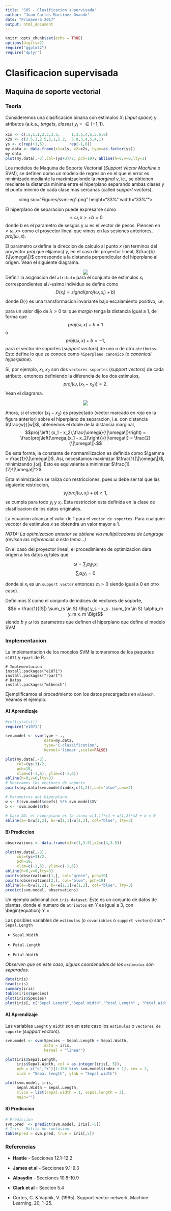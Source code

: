 ```yaml
---
title: "S05 - Clasificacion supervisada"
author: "Juan Carlos Martínez-Ovando"
date: "Primavera 2017"
output: html_document
---
```


```r
knitr::opts_chunk$set(echo = TRUE)
options(digits=2)
require("ggplot2")
require("dplyr")

```

# Clasificacion supervisada


## Maquina de soporte vectorial

### Teoria

Consideremos una clasificacion binaria con estimulos $X_i$ (*input space*) y atributos (a.k.a., *targets*, *clases*) $y_i = \in\{-1,1\}$.

```r
x1s <- c(.5,1,1,2,3,3.5,     1,3.5,4,5,5.5,6)
x2s <- c(3.5,1,2.5,2,1,1.2,  5.8,3,4,5,4,1)
ys <- c(rep(+1,6),          rep(-1,6))
my.data <- data.frame(x1=x1s, x2=x2s, type=as.factor(ys))
my.data
plot(my.data[,-3],col=(ys+3)/2, pch=19); abline(h=0,v=0,lty=3)
```

Los modelos de Maquina de Soporte Vectorial (*Support Vector Machine* o SVM), se definen domo un modelo de regresion en el que el error es minimizado mediante la maximizacionde la *marginal* $\gamma$, ie., se obtienen mediante la distancia minima entre el hiperplano separando ambas clases y el punto minimo de cada clase mas cercanas (called *support vectors*).

<center><img src="Figures/svm-eg1.png" height="33%" width="33%""></center>

El hiperplano de separacion puede expresarse como
$$<\omega,x> + b = 0$$
donde $b$ es el parametro de sesgos y $\omega$ es el vector de pesos. Piensen en $<\omega,x>$ como el proyector lineal que vimos en las sesiones anteriores, $proj(\omega,x)$.

El parametro $\omega$ define la direccion de calculo al punto $x$ (en terminos del proyector $proj$ que elijamos) y, en el caso del proyector lineal, $\frac{b}{\|\omega\|}$ corresponde a la distancia perpendicular del hiperplano al origen. Vean el siguiente diagrama.

<center><img src="Figures/svm-eg2.png"></center>

Definir la asignacion del `atributo` para el conjunto de estimulos $x_i$ correspondientes al $i$-esimo individuo se define como
$$D(x_i) = signal(proj(\omega,x_i) + b)$$
donde $D(\cdot)$ es una transformacion invariante bajo escalamiento positivo, i.e. 
\begin{cases}
\omega & \rightarrow \lambda \omega
\nonumber \\
b & \rightarrow \lambda b,
\nonumber
\end{cases}
para un valor dijo de $\lambda > 0$ tal que *margin* tenga la distancia igual a $1$, de forma que 
$$proj(\omega,x) + b = 1$$
o
$$proj(\omega,x) + b = -1,$$
para el vector de soportes (*support vectors*) de uno o de otro `atributos`. Esto define lo que se conoce como `hiperplano canonico` (o *canonical hyperplane*).

Si, por ejemplo, $x_1, x_2$ son dos `vectores soportes` (*support vectors*) de cada atributo, entonces definiendo la diferencia de los dos estimulos,
$$proj\left(\omega,(x_1 - x_2)\right) = 2.$$
Vean el diagrama.

<center><img src="Figures/svm-eg3.png"></center>

Ahora, si el vector $(x_1 - x_2)$ es proyectado (vector marcado en *rojo* en la figura anterior) sobre el hiperplano de separacion, i.e. con distancia $\frac{w}{|w|}$, obtenemos el doble de la distancia marginal,
$$proj \left( (x_1 - x_2),\frac{\omega}{\|\omega\|}\right) = \frac{proj\left(\omega,(x_1 - x_2)\right)}{\|\omega\|} = \frac{2}{\|\omega\|}.$$

De esta forma, la constante de normamilizacion es definida como $\gamma = \frac{1}{\|\omega\|}$. Asi, necesitamos maximizar $\frac{1}{\|\omega\|}$, minimizando $\|\omega\|$. Esto es equivalente a minimizar $\frac{1}{2}\|\omega\|^2$.

Esta minimizacion se raliza con restricciones, pues $\omega$ debe ser tal que las siguiente restriccion,
$$y_i (proj(\omega,x_i) + b) \geq 1,$$
se cumpla para todo $y_i$ y $x_i$. Esta restriccion esta definida en la clase de clasificacion de los datos originales.

La ecuacion alcanza el valor de $1$ para el `vector de soportes`. Para cualquier vecotor de estimulos $x$ se obtendra un valor mayor a $1$.

_NOTA: La optimizacion anterior se obtiene via multiplicadores de  Langrage (revisen las referencias a este tema...)_

En el caso del proyector lineal, el procedimiento de optimizacion dara origen a los datos $\alpha_i$ tales que
$$\omega = \sum_i \alpha_i y_i x_i$$
$$\sum_i \alpha_i y_i = 0$$

donde si $x_i$ es un `support vector` entonces $\alpha_i>0$ siendo igual a $0$ en otro caso).

Definimos $S$ como el conjunto de indices de vectores de soporte, 
$$b = \frac{1}{|S|} \sum_{s \in S} \Big( y_s - x_s . \sum_{m \in S} \alpha_m y_m x_m \Big)$$
siendo $b$ y $\omega$ los parametros que definen el hiperplano que define el modelo SVM.

### Implementacion

La implementacion de los modelos SVM la tomaremos de los paquetes `e1071` y `rpart` de R.

```
# Implementacion
install.packages("e1071")
install.packages("rpart")
# Datos
install.packages("mlbench")
```

Ejemplificamos el procedmiento con los datos precargados en `mlbench`. Veamos el ejemplo. 

#### A) Aprendizaje

```r
#rm(list=ls())
require("e1071")

svm.model <- svm(type ~ ., 
                 data=my.data, 
                 type='C-classification',
                 kernel='linear',scale=FALSE)

plot(my.data[,-3], 
     col=(ys+3)/2, 
     pch=19, 
     xlim=c(-1,6), ylim=c(-1,6))
abline(h=0,v=0,lty=3)
# Mostramos los vectores de soporte
points(my.data[svm.model$index,c(1,2)],col="blue",cex=2)

# Parametros del hiperplano
w <- t(svm.model$coefs) %*% svm.model$SV
b <- -svm.model$rho

# Caso 2D: el hiperplano es la linea w[1,1]*x1 + w[1,2]*x2 + b = 0
abline(a=-b/w[1,2], b=-w[1,1]/w[1,2], col="blue", lty=3)
```

#### B) Prediccion

```r
observations <- data.frame(x1=c(1,3.5),x2=c(4,3.5))

plot(my.data[,-3],
     col=(ys+3)/2, 
     pch=19, 
     xlim=c(-1,6), ylim=c(-1,6))
abline(h=0,v=0,lty=3)
points(observations[1,], col="green", pch=19)
points(observations[2,], col="blue", pch=19)
abline(a=-b/w[1,2], b=-w[1,1]/w[1,2], col="blue", lty=3)
predict(svm.model, observations) 
```

Un ejemplo adicional con `iris dataset`. Este es un conjunto de datos de plantas, donde el numero de `atributos` en $Y$ es igual a $3$, con
\begin{equation}
Y = 
\begin{cases}
1 $ \text{setosa} \\
2 $ \text{versicolor} \\
3 $ \text{virginica}. \\
\end{cases}
\edn{equation}
 
Las posibles variables de `estimulos` (o `covariables` o `support vectors`) son 
* `Sepal.Length`

* `Sepal.Width`

* `Petal.Length`

* `Petal.Width`

_Observen que en este caso, alguas coordenadas de los `estimulos` son separados._

```r
data(iris)
head(iris)
summary(iris)
table(iris$Species)
plot(iris$Species)
plot(iris[, c("Sepal.Length","Sepal.Width","Petal.Length" , "Petal.Width")])
```

#### A) Aprendizaje

Las variables `Lenght`  y `Width` son en este caso los `estimulos` o `vectores de soporte` (*support vectors*).

```r
svm.model <- svm(Species ~ Sepal.Length + Sepal.Width, 
                 data = iris, 
                 kernel = "linear")

plot(iris$Sepal.Length, 
     iris$Sepal.Width, col = as.integer(iris[, 5]), 
     pch = c("o","+")[1:150 %in% svm.model$index + 1], cex = 2, 
     xlab = "Sepal length", ylab = "Sepal width")

plot(svm.model, iris, 
     Sepal.Width ~ Sepal.Length, 
     slice = list(sepal.width = 1, sepal.length = 2),
     main="")
```

#### B) Prediccion

```r
# Prediccion
svm.pred  <- predict(svm.model, iris[,-5]) 
# Iris - Matriz de confusion
table(pred = svm.pred, true = iris[,5])
```

### Referencias

* **Hastie** - Secciones 12.1-12.2

* **James et al** - Secciones 9.1-9.3

* **Alpaydin** - Secciones 10.8-10.9

* **Clark et al** - Seccion 5.4

* Cortes, C. & Vapnik, V. (1995). Support-vector network. Machine Learning, 20, 1–25.